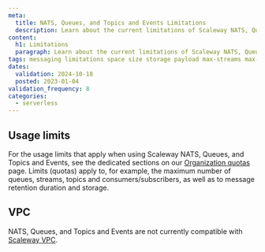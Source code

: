 ```yaml
---
meta:
  title: NATS, Queues, and Topics and Events Limitations
  description: Learn about the current limitations of Scaleway NATS, Queues, and Topics and Events
content:
  h1: Limitations
  paragraph: Learn about the current limitations of Scaleway NATS, Queues, and Topics and Events
tags: messaging limitations space size storage payload max-streams max-consumers max-subscribers max-topics max-queues visibility-timeout
dates:
  validation: 2024-10-18
  posted: 2023-01-04
validation_frequency: 8
categories:
  - serverless
---
```


## Usage limits

For the usage limits that apply when using Scaleway NATS, Queues, and Topics and Events, see the dedicated sections on our [Organization quotas](/identity-and-access-management/organizations-and-projects/additional-content/organization-quotas/) page. Limits (quotas) apply to, for example, the maximum number of queues, streams, topics and consumers/subscribers, as well as to message retention duration and storage.

## VPC

NATS, Queues, and Topics and Events are not currently compatible with [Scaleway VPC](https://www.scaleway.com/en/docs/network/vpc/quickstart/).